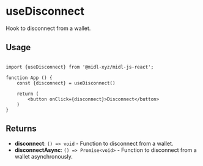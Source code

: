 # useDisconnect

Hook to disconnect from a wallet.

## Usage

```tsx

import {useDisconnect} from '@midl-xyz/midl-js-react';

function App () {
    const {disconnect} = useDisconnect()

    return (
        <button onClick={disconnect}>Disconnect</button>
    )
}

```

## Returns

- **disconnect**: `() => void` - Function to disconnect from a wallet.
- **disconnectAsync**: `() => Promise<void>` - Function to disconnect from a wallet asynchronously.
